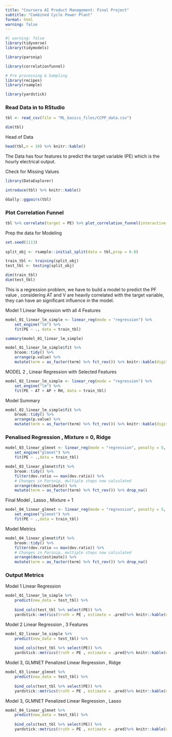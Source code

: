 ```yaml
---
title: "Coursera AI Product Management: Final Project"
subtitle: "Combined Cycle Power Plant"
format: html
warning: false
---
```



```r
#| warning: false
library(tidyverse)
library(tidymodels)

library(parsnip)

library(correlationfunnel)

# Pre processing & Sampling
library(recipes)
library(rsample)

library(yardstick)
```

### Read Data in to RStudio
```r
tbl <- read_csv(file = "ML_basics_files/CCPP_data.csv")

dim(tbl)

```

Head of Data 
```r
head(tbl,n = 10) %>% knitr::kable()
```

The Data has four features to predict the target variable (PE) which is the hourly electrical output.

Check for Missing Values

```r
library(DataExplorer)

introduce(tbl) %>% knitr::kable()

```

```r
GGally::ggpairs(tbl)
```

### Plot Correlation Funnel 

```r
tbl %>% correlate(target = PE) %>% plot_correlation_funnel(interactive = TRUE)
```

Prep the data for Modeling 

```r

set.seed(1113)
 
split_obj <- rsample::initial_split(data = tbl,prop = 0.8)

train_tbl <- training(split_obj)
test_tbl <- testing(split_obj)

dim(train_tbl)
dim(test_tbl)

```

This is a regression problem, we have to build a model to predict the PF value , considering AT and V are heavily correlated with the target variable, they can have an significant influence in the model. 

Model 1 Linear Regression with all 4 Features
```r
model_01_linear_lm_simple <- linear_reg(mode = "regression") %>% 
    set_engine("lm") %>% 
    fit(PE ~ ., data = train_tbl)

summary(model_01_linear_lm_simple)
```


```r
model_01_linear_lm_simple$fit %>% 
    broom::tidy() %>% 
    arrange(p.value) %>% 
    mutate(term = as_factor(term) %>% fct_rev()) %>% knitr::kable(digits = 5)
```

MODEL 2 , Linear Regression with Selected Features
```r

model_02_linear_lm_simple <- linear_reg(mode = "regression") %>% 
    set_engine("lm") %>% 
    fit(PE ~ AT + AP + RH, data = train_tbl)

```

Model Summary 
```r

model_02_linear_lm_simple$fit %>% 
    broom::tidy() %>% 
    arrange(p.value) %>% 
    mutate(term = as_factor(term) %>% fct_rev()) %>% knitr::kable(digits = 5)

```

### Penalised Regression , Mixture = 0, Ridge

```r

model_03_linear_glmnet <- linear_reg(mode = "regression", penalty = 5, mixture = 0) %>% 
    set_engine("glmnet") %>% 
    fit(PE ~ .,data = train_tbl)

```

```r
model_03_linear_glmnet$fit %>% 
    broom::tidy() %>% 
    filter(dev.ratio == max(dev.ratio)) %>%  
    # Changes in Parsnip, multiple steps now calculated
    arrange(desc(estimate)) %>% 
    mutate(term = as_factor(term) %>% fct_rev()) %>% drop_na()
```

Final Model , Lasso , Mixture = 1

```r
model_04_linear_glmnet <- linear_reg(mode = "regression", penalty = 5, mixture = 1) %>% 
    set_engine("glmnet") %>% 
    fit(PE ~ .,data = train_tbl)

```

Model Metrics

```r
model_04_linear_glmnet$fit %>% 
    broom::tidy() %>% 
    filter(dev.ratio == max(dev.ratio)) %>%  
    # Changes in Parsnip, multiple steps now calculated
    arrange(desc(estimate)) %>% 
    mutate(term = as_factor(term) %>% fct_rev()) %>% drop_na()
```

### Output Metrics 

Model 1 Linear Regression 

```r
model_01_linear_lm_simple %>% 
    predict(new_data = test_tbl) %>% 
    
    bind_cols(test_tbl %>% select(PE)) %>% 
    yardstick::metrics(truth = PE , estimate = .pred)%>% knitr::kable(digits = 5)
```

Model 2 Linear Regression , 3 Features

```r
model_02_linear_lm_simple %>% 
    predict(new_data = test_tbl) %>% 
    
    bind_cols(test_tbl %>% select(PE)) %>% 
    yardstick::metrics(truth = PE , estimate = .pred)%>% knitr::kable(digits = 5)
```
Model 3, GLMNET Penalized Linear Regression , Ridge

```r
model_03_linear_glmnet %>% 
    predict(new_data = test_tbl) %>% 
    
    bind_cols(test_tbl %>% select(PE)) %>% 
    yardstick::metrics(truth = PE , estimate = .pred)%>% knitr::kable(digits = 5)

```

Model 3, GLMNET Penalized Linear Regression , Lasso

```r
model_04_linear_glmnet %>% 
    predict(new_data = test_tbl) %>% 
    
    bind_cols(test_tbl %>% select(PE)) %>% 
    yardstick::metrics(truth = PE , estimate = .pred)%>% knitr::kable(digits = 5)
```


